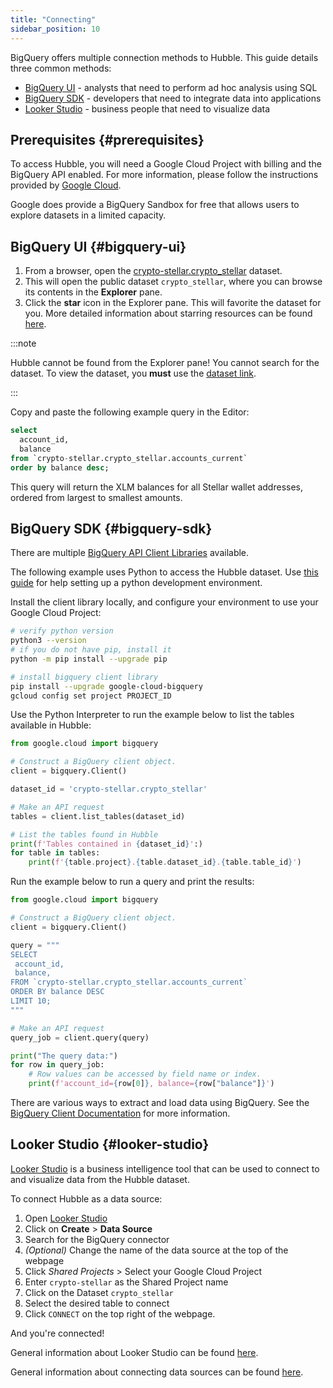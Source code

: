 ```yaml
---
title: "Connecting"
sidebar_position: 10
---
```


BigQuery offers multiple connection methods to Hubble. This guide details three common methods:

- [BigQuery UI](#bigquery-ui) - analysts that need to perform ad hoc analysis using SQL
- [BigQuery SDK](#bigquery-sdk) - developers that need to integrate data into applications
- [Looker Studio](#looker-studio) - business people that need to visualize data

## Prerequisites {#prerequisites}

To access Hubble, you will need a Google Cloud Project with billing and the BigQuery API enabled. For more information, please follow the instructions provided by [Google Cloud](https://cloud.google.com/bigquery/docs/quickstarts/query-public-dataset-console).

Google does provide a BigQuery Sandbox for free that allows users to explore datasets in a limited capacity.

## BigQuery UI {#bigquery-ui}

1. From a browser, open the [crypto-stellar.crypto_stellar](http://console.cloud.google.com/bigquery?ws=!1m4!1m3!3m2!1scrypto-stellar!2scrypto_stellar) dataset.
2. This will open the public dataset `crypto_stellar`, where you can browse its contents in the **Explorer** pane.
3. Click the **star** icon in the Explorer pane. This will favorite the dataset for you. More detailed information about starring resources can be found [here](https://cloud.google.com/bigquery/docs/bigquery-web-ui#star_resources).

:::note

Hubble cannot be found from the Explorer pane! You cannot search for the dataset. To view the dataset, you **must** use the [dataset link](https://console.cloud.google.com/bigquery?ws=!1m4!1m3!3m2!1scrypto-stellar!2scrypto_stellar).

:::

Copy and paste the following example query in the Editor:

<CodeExample>

```sql
select
  account_id,
  balance
from `crypto-stellar.crypto_stellar.accounts_current`
order by balance desc;
```

</CodeExample>

This query will return the XLM balances for all Stellar wallet addresses, ordered from largest to smallest amounts.

## BigQuery SDK {#bigquery-sdk}

There are multiple [BigQuery API Client Libraries](https://cloud.google.com/bigquery/docs/reference/libraries) available.

The following example uses Python to access the Hubble dataset. Use [this guide](https://cloud.google.com/python/docs/setup) for help setting up a python development environment.

Install the client library locally, and configure your environment to use your Google Cloud Project:

<CodeExample>

```bash
# verify python version
python3 --version
# if you do not have pip, install it
python -m pip install --upgrade pip

# install bigquery client library
pip install --upgrade google-cloud-bigquery
gcloud config set project PROJECT_ID
```

</CodeExample>

Use the Python Interpreter to run the example below to list the tables available in Hubble:

<CodeExample>

```python
from google.cloud import bigquery

# Construct a BigQuery client object.
client = bigquery.Client()

dataset_id = 'crypto-stellar.crypto_stellar'

# Make an API request
tables = client.list_tables(dataset_id)

# List the tables found in Hubble
print(f'Tables contained in {dataset_id}':)
for table in tables:
    print(f'{table.project}.{table.dataset_id}.{table.table_id}')
```

</CodeExample>

Run the example below to run a query and print the results:

<CodeExample>

```python
from google.cloud import bigquery

# Construct a BigQuery client object.
client = bigquery.Client()

query = """
SELECT
 account_id,
 balance,
FROM `crypto-stellar.crypto_stellar.accounts_current`
ORDER BY balance DESC
LIMIT 10;
"""

# Make an API request
query_job = client.query(query)

print("The query data:")
for row in query_job:
    # Row values can be accessed by field name or index.
    print(f'account_id={row[0]}, balance={row["balance"]}')
```

</CodeExample>

There are various ways to extract and load data using BigQuery. See the [BigQuery Client Documentation](https://cloud.google.com/python/docs/reference/bigquery/latest/google.cloud.bigquery.client.Client) for more information.

## Looker Studio {#looker-studio}

[Looker Studio](https://cloud.google.com/looker-studio) is a business intelligence tool that can be used to connect to and visualize data from the Hubble dataset.

To connect Hubble as a data source:

1. Open [Looker Studio](https://lookerstudio.google.com/)
2. Click on **Create** > **Data Source**
3. Search for the BigQuery connector
4. _(Optional)_ Change the name of the data source at the top of the webpage
5. Click _Shared Projects_ > Select your Google Cloud Project
6. Enter `crypto-stellar` as the Shared Project name
7. Click on the Dataset `crypto_stellar`
8. Select the desired table to connect
9. Click `CONNECT` on the top right of the webpage.

And you're connected!

General information about Looker Studio can be found [here](https://support.google.com/looker-studio/).

General information about connecting data sources can be found [here](https://support.google.com/looker-studio/topic/6370331?hl=en&ref_topic=7441382&sjid=14945902445646860578-NA).
